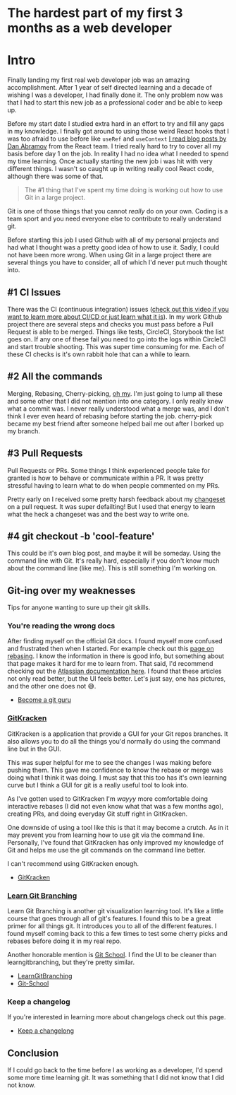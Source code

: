 # The hardest part of my first 3 months as a web developer

# Intro

Finally landing my first real web developer job was an amazing
accomplishment. After 1 year of self directed learning and a decade of
wishing I was a developer, I had finally done it. The only problem now
was that I had to start this new job as a professional coder and be
able to keep up.

Before my start date I studied extra hard in an effort to try and fill
any gaps in my knowledge. I finally got around to using those weird
React hooks that I was too afraid to use before like `useRef` and
`useContext`
[I read blog posts by Dan Abramov](https://overreacted.io/a-complete-guide-to-useeffect/)
from the React team. I tried really hard to try to cover all my basis
before day 1 on the job. In reality I had no idea what I needed to
spend my time learning. Once actually starting the new job i was hit
with very different things. I wasn't so caught up in writing really
cool React code, although there was some of that.

> The #1 thing that I've spent my time doing is working out how to use
> Git in a large project.

Git is one of those things that you cannot _really_ do on your own.
Coding is a team sport and you need everyone else to contribute to
really understand git.

Before starting this job I used Github with all of my personal
projects and had what I thought was a pretty good idea of how to use
it. Sadly, I could not have been more wrong. When using Git in a large
project there are several things you have to consider, all of which
I'd never put much thought into.

## #1 CI Issues

There was the CI (continuous integration) issues
([check out this video if you want to learn more about CI/CD or just learn what it is](https://www.youtube.com/watch?v=scEDHsr3APg)).
In my work Github project there are several steps and checks you must
pass before a Pull Request is able to be merged. Things like tests,
CircleCI, Storybook the list goes on. If any one of these fail you
need to go into the logs within CircleCI and start trouble shooting.
This was super time consuming for me. Each of these CI checks is it's
own rabbit hole that can a while to learn.

## #2 All the commands

Merging, Rebasing, Cherry-picking,
[oh my](https://www.youtube.com/watch?v=-HrfbV16-FQ). I'm just going
to lump all these and some other that I did not mention into one
category. I only really knew what a commit was. I never really
understood what a merge was, and I don't think I ever even heard of
rebasing before starting the job. cherry-pick became my best friend
after someone helped bail me out after I borked up my branch.

## #3 Pull Requests

Pull Requests or PRs. Some things I think experienced people take for
granted is how to behave or communicate within a PR. It was pretty
stressful having to learn what to do when people commented on my PRs.

Pretty early on I received some pretty harsh feedback about my
[changeset](https://github.com/atlassian/changesets) on a pull
request. It was super defailting! But I used that energy to learn what
the heck a changeset was and the best way to write one.

## #4 git checkout -b 'cool-feature'

This could be it's own blog post, and maybe it will be someday. Using
the command line with Git. It's really hard, especially if you don't
know much about the command line (like me). This is still something
I'm working on.

## Git-ing over my weaknesses

Tips for anyone wanting to sure up their git skills.

### You're reading the wrong docs

After finding myself on the official Git docs. I found myself more
confused and frustrated then when I started. For example check out
this [page on rebasing](https://git-scm.com/docs/git-rebase). I know
the information in there is good info, but something about that page
makes it hard for me to learn from. That said, I'd recommend checking
out the
[Atlassian documentation here](https://www.atlassian.com/git/tutorials/merging-vs-rebasing).
I found that these articles not only read better, but the UI feels
better. Let's just say, one has pictures, and the other one does not
😅.

- [Become a git guru](https://www.atlassian.com/git/tutorials)

### [GitKracken](https://www.gitkraken.com/)

GitKracken is a application that provide a GUI for your Git repos
branches. It also allows you to do all the things you'd normally do
using the command line but in the GUI.

This was super helpful for me to see the changes I was making before
pushing them. This gave me confidence to know the rebase or merge was
doing what I think it was doing. I must say that this too has it's own
learning curve but I think a GUI for git is a really useful tool to
look into.

As I've gotten used to GitKracken I'm _wayyy_ more comfortable doing
interactive rebases (I did not even know what that was a few months
ago), creating PRs, and doing everyday Git stuff right in GitKracken.

One downside of using a tool like this is that it may become a crutch.
As in it may prevent you from learning how to use git via the command
line. Personally, I've found that GitKracken has only improved my
knowledge of Git and helps me use the git commands on the command line
better.

I can't recommend using GitKracken enough.

- [GitKracken](https://www.gitkraken.com/)

### [Learn Git Branching](https://learngitbranching.js.org/)

Learn Git Branching is another git visualization learning tool. It's
like a little course that goes through all of git's features. I found
this to be a great primer for all things git. It introduces you to all
of the different features. I found myself coming back to this a few
times to test some cherry picks and rebases before doing it in my real
repo.

Another honorable mention is
[Git School](http://git-school.github.io/visualizing-git/). I find the
UI to be cleaner than learngitbranching, but they're pretty similar.

- [LearnGitBranching](https://learngitbranching.js.org/)
- [Git-School](http://git-school.github.io/visualizing-git/#upstream-changes]=)

### Keep a changelog

If you're interested in learning more about changelogs check out this
page.

- [Keep a changelong](https://keepachangelog.com/en/1.0.0/)

## Conclusion

If I could go back to the time before I as working as a developer, I'd
spend some more time learning git. It was something that I did not
know that I did not know.
